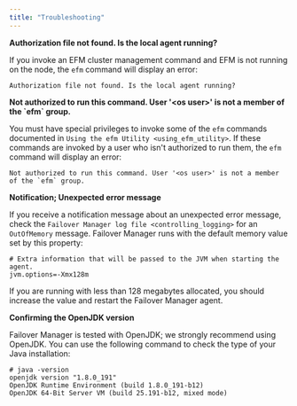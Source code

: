 ```yaml
---
title: "Troubleshooting"
---
```


<div id="troubleshooting" class="registered_link"></div>


**Authorization file not found. Is the local agent running?**

If you invoke an EFM cluster management command and EFM is not running on the node, the `efm` command will display an error:

``` text
Authorization file not found. Is the local agent running?
```

**Not authorized to run this command. User '&lt;os user&gt;' is not a member of the \`efm\` group.**

You must have special privileges to invoke some of the `efm` commands documented in `Using the efm Utility <using_efm_utility>`. If these commands are invoked by a user who isn't authorized to run them, the `efm` command will display an error:

``` text
Not authorized to run this command. User '<os user>' is not a member of the `efm` group.
```

**Notification; Unexpected error message**

If you receive a notification message about an unexpected error message, check the `Failover Manager log file <controlling_logging>` for an `OutOfMemory` message. Failover Manager runs with the default memory value set by this property:

``` text
# Extra information that will be passed to the JVM when starting the agent.
jvm.options=-Xmx128m
```

If you are running with less than 128 megabytes allocated, you should increase the value and restart the Failover Manager agent.

**Confirming the OpenJDK version**

Failover Manager is tested with OpenJDK; we strongly recommend using OpenJDK. You can use the following command to check the type of your Java installation:

``` text
# java -version
openjdk version "1.8.0_191"
OpenJDK Runtime Environment (build 1.8.0_191-b12)
OpenJDK 64-Bit Server VM (build 25.191-b12, mixed mode)
```
